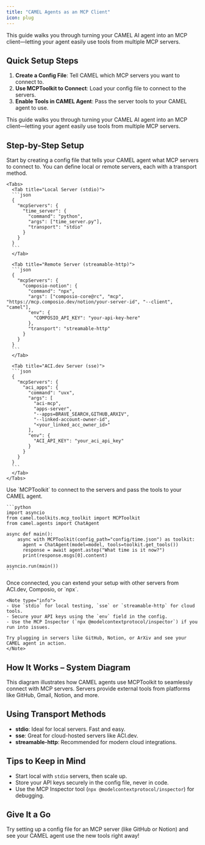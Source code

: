 ```yaml
---
title: "CAMEL Agents as an MCP Client"
icon: plug
---
```


This guide walks you through turning your CAMEL AI agent into an MCP client—letting your agent easily use tools from multiple MCP servers.

## Quick Setup Steps

1. **Create a Config File**: Tell CAMEL which MCP servers you want to connect to.
2. **Use MCPToolkit to Connect**: Load your config file to connect to the servers.
3. **Enable Tools in CAMEL Agent**: Pass the server tools to your CAMEL agent to use.

This guide walks you through turning your CAMEL AI agent into an MCP client—letting your agent easily use tools from multiple MCP servers.

## Step-by-Step Setup

<Steps>

  <Step title="Step 1: Configure MCP Servers">
    Start by creating a config file that tells your CAMEL agent what MCP servers to connect to. You can define local or remote servers, each with a transport method.

    <Tabs>
      <Tab title="Local Server (stdio)">
      ```json
      {
        "mcpServers": {
          "time_server": {
            "command": "python",
            "args": ["time_server.py"],
            "transport": "stdio"
          }
        }
      }
      ```
      </Tab>

      <Tab title="Remote Server (streamable-http)">
      ```json
      {
        "mcpServers": {
          "composio-notion": {
            "command": "npx",
            "args": ["composio-core@rc", "mcp", "https://mcp.composio.dev/notion/your-server-id", "--client", "camel"],
            "env": {
              "COMPOSIO_API_KEY": "your-api-key-here"
            },
            "transport": "streamable-http"
          }
        }
      }
      ```
      </Tab>

      <Tab title="ACI.dev Server (sse)">
      ```json
      {
        "mcpServers": {
          "aci_apps": {
            "command": "uvx",
            "args": [
              "aci-mcp",
              "apps-server",
              "--apps=BRAVE_SEARCH,GITHUB,ARXIV",
              "--linked-account-owner-id",
              "<your_linked_acc_owner_id>"
            ],
            "env": {
              "ACI_API_KEY": "your_aci_api_key"
            }
          }
        }
      }
      ```
      </Tab>
    </Tabs>
  </Step>

  <Step title="Step 2: Connect & Build the Agent">
    Use `MCPToolkit` to connect to the servers and pass the tools to your CAMEL agent.

    ```python
    import asyncio
    from camel.toolkits.mcp_toolkit import MCPToolkit
    from camel.agents import ChatAgent

    async def main():
        async with MCPToolkit(config_path="config/time.json") as toolkit:
          agent = ChatAgent(model=model, tools=toolkit.get_tools())
          response = await agent.astep("What time is it now?")
          print(response.msgs[0].content)

    asyncio.run(main())
    ```
  </Step>

  <Step title="Step 3: Add More Tools & Debug">
    Once connected, you can extend your setup with other servers from ACI.dev, Composio, or `npx`.  

    <Note type="info">
    - Use `stdio` for local testing, `sse` or `streamable-http` for cloud tools.
    - Secure your API keys using the `env` field in the config.
    - Use the MCP Inspector (`npx @modelcontextprotocol/inspector`) if you run into issues.

    Try plugging in servers like GitHub, Notion, or ArXiv and see your CAMEL agent in action.
    </Note>
  </Step>

</Steps>

## How It Works – System Diagram

<Card title="CAMEL Agent as an MCP Client" img="/images/camel_toolks_as_mcp_server.png">
This diagram illustrates how CAMEL agents use MCPToolkit to seamlessly connect with MCP servers. Servers provide external tools from platforms like GitHub, Gmail, Notion, and more.
</Card>


## Using Transport Methods

- **stdio**: Ideal for local servers. Fast and easy.
- **sse**: Great for cloud-hosted servers like ACI.dev.
- **streamable-http**: Recommended for modern cloud integrations.

## Tips to Keep in Mind

- Start local with `stdio` servers, then scale up.
- Store your API keys securely in the config file, never in code.
- Use the MCP Inspector tool (`npx @modelcontextprotocol/inspector`) for debugging.

## Give It a Go

Try setting up a config file for an MCP server (like GitHub or Notion) and see your CAMEL agent use the new tools right away!
